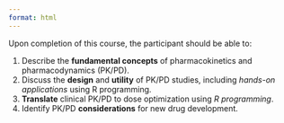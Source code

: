```yaml
---
format: html
---
```


Upon completion of this course, the participant should be able to:

1.  Describe the **fundamental concepts** of pharmacokinetics and pharmacodynamics (PK/PD).
2.  Discuss the **design** and **utility** of PK/PD studies, including *hands-on applications* using R programming.
3.  **Translate** clinical PK/PD to dose optimization using *R programming*.
4.  Identify PK/PD **considerations** for new drug development.
